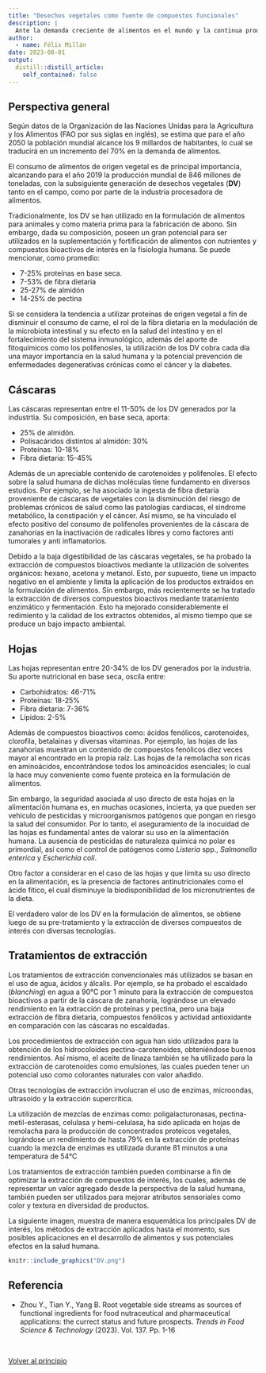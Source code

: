 ```yaml
---
title: "Desechos vegetales como fuente de compuestos funcionales"
description: |
  Ante la demanda creciente de alimentos en el mundo y la continua producción de desechos vegetales en el campo y la industria, esta publicación explora la potencial aplicación de tales desechos, como fuente de ingredientes funcionales y nutricionales para el desarrollo de alimentos, 
author:
  - name: Félix Millán
date: 2023-08-01
output:
  distill::distill_article:
    self_contained: false
---
```



<!-- Google tag (gtag.js) -->
<script async src="https://www.googletagmanager.com/gtag/js?id=G-79ZMSKS60W"></script>
<script>
  window.dataLayer = window.dataLayer || [];
  function gtag(){dataLayer.push(arguments);}
  gtag('js', new Date());

  gtag('config', 'G-79ZMSKS60W');
</script>

## Perspectiva general {#principio}

Según datos de la Organización de las Naciones Unidas para la Agricultura y los Alimentos (FAO por sus siglas en inglés), se estima que para el año 2050 la población mundial alcance los 9 millardos de habitantes, lo cual se traducirá en un incremento del 70% en la demanda de alimentos. 

El consumo de alimentos de origen vegetal es de principal importancia, alcanzando para el año 2019 la producción mundial de 846 millones de toneladas, con la subsiguiente generación de desechos vegetales (**DV**) tanto en el campo, como por parte de la industria procesadora de alimentos.

Tradicionalmente, los DV se han utilizado en la formulación de alimentos para animales y como materia prima para la fabricación de abono. Sin embargo, dada su composición, poseen un gran potencial para ser utilizados en la suplementación y fortificación de alimentos con nutrientes y  compuestos bioactivos de interés en la fisiología humana. Se puede mencionar, como promedio:

* 7-25% proteínas en base seca.
* 7-53% de fibra dietaria
* 25-27% de almidón
* 14-25% de pectina

Si se considera la tendencia a utilizar proteínas de origen vegetal a fin de disminuir el consumo de carne, el rol de la fibra dietaria en la modulación de la microbiota intestinal y su efecto en la salud del intestino y en el fortalecimiento del sistema inmunológico, además del aporte de fitoquímicos como los polifenosles, la utilización de los DV cobra cada día una mayor importancia en la salud humana y la potencial prevención de enfermedades degenerativas crónicas como el cáncer y la diabetes.

## Cáscaras

Las cáscaras representan entre el 11-50% de los DV generados por la industrtia. Su composición, en base seca, aporta:

* 25% de almidón.
* Polisacáridos distintos al almidón: 30%
* Proteínas: 10-18%
* Fibra dietaria: 15-45%

Además de un apreciable contenido de carotenoides y polifenoles. El efecto sobre la salud humana de dichas moléculas tiene fundamento en diversos estudios. Por ejemplo, se ha asociado la ingesta de fibra dietaria proveniente de cáscaras de vegetales con la disminución del riesgo de problemas crónicos de salud como las patologías cardiacas, el sindrome metabólico, la constipación y el cáncer. Así mismo, se ha vinculado el efecto positivo del consumo de polifenoles provenientes de la cáscara de zanahorias en la inactivación de radicales libres y como factores anti tumorales y anti inflamatorios.

Debido a la baja digestibilidad de las cáscaras vegetales, se ha probado la extracción de compuestos bioactivos mediante la utilización de solventes orgánicos: hexano, acetona y metanol. Esto, por supuesto, tiene un impacto negativo en el ambiente y limita la aplicación de los productos extraídos en la formulación de alimentos. Sin embargo, más recientemente se ha tratado la extracción de diversos compuestos bioactivos mediante tratamiento enzimático y fermentación. Esto ha mejorado considerablemente el redimiento y la calidad de los extractos obtenidos, al mismo tiempo que se produce un bajo impacto ambiental.

## Hojas

Las hojas representan entre 20-34% de los DV generados por la industria. Su aporte nutricional en base seca, oscila entre:

* Carbohidratos: 46-71%
* Proteínas: 18-25%
* Fibra dietaria: 7-36%
* Lípidos: 2-5%

Además de compuestos bioactivos como: ácidos fenólicos, carotenoides, clorofila, betalainas y diversas vitaminas. Por ejemplo, las hojas de las zanahorias muestran un contenido de compuestos fenólicos diez veces mayor al encontrado en la propia raíz. Las hojas de la remolacha son ricas en aminoácidos, encontrándose todos los aminoácidos esenciales; lo cual la hace muy conveniente como fuente proteica en la formulación de alimentos.

Sin embargo, la seguridad asociada al uso directo de esta hojas en la alimentación humana es, en muchas ocasiones, incierta, ya que pueden ser vehículo de pesticidas y microorganismos patógenos que pongan en riesgo la salud del consumidor. Por lo tanto, el aseguramiento de la inocuidad de las hojas es fundamental antes de valorar su uso en la alimentación humana. La ausencia de pesticidas de naturaleza química no polar es primordial, así como el control de patógenos como *Listeria* spp., *Salmonella enterica* y *Escherichia coli*.

Otro factor a considerar en el caso de las hojas y que limita su uso directo en la alimentación, es la presencia de factores antinutricionales como el ácido fítico, el cual disminuye la biodisponibilidad de los micronutrientes de la dieta.

El verdadero valor de los DV en la formulación de alimentos, se obtiene luego de su pre-tratamiento y la extracción de diversos compuestos de interés con diversas tecnologías.

## Tratamientos de extracción

Los tratamientos de extracción convencionales más utilizados se basan en el uso de agua, ácidos y álcalis. Por ejemplo, se ha probado el escaldado (*blanching*) en agua a 90°C por 1 minuto para la extracción de compuestos bioactivos a partir de la cáscara de zanahoria, lográndose un elevado rendimiento en la extracción de proteínas y pectina, pero una baja extracción de fibra dietaria, compuestos fenólicos y actividad antioxidante en comparación con las cáscaras no escaldadas.

Los procedimientos de extracción con agua han sido utilizados para la obtención de los hidrocoloides pectina-carotenoides, obteniéndose buenos rendimientos. Así mismo, el aceite de linaza también se ha utilizado para la extracción de carotenoides como emulsiones, las cuales pueden tener un potencial uso como colorantes naturales con valor añadido.

Otras tecnologías de extracción involucran el uso de enzimas, microondas, ultrasoido y la extracción supercrítica.

La utilización de mezclas de enzimas como: poligalacturonasas, pectina-metil-esterasas, celulasa y hemi-celulasa, ha sido aplicada en hojas de remolacha para la producción de concentrados proteicos vegetales, lográndose un rendimiento de hasta 79% en la extracción de proteínas cuando la mezcla de enzimas es utilizada durante 81 minutos a una temperatura de 54°C

Los tratamientos de extracción también pueden combinarse a fin de optimizar la extracción de compuestos de interés, los cuales, además de representar un valor agregado desde la perspectiva de la salud humana, también pueden ser utilizados para mejorar atributos sensoriales como color y textura en diversidad de productos.

La siguiente imagen, muestra de manera esquemática los principales DV de interés, los métodos de extracción aplicados hasta el momento, sus posibles aplicaciones en el desarrollo de alimentos y sus potenciales efectos en la salud humana.

```r
knitr::include_graphics("DV.png")
```

## Referencia

* Zhou Y., Tian Y., Yang B. Root vegetable side streams as sources of        functional ingredients for food nutraceutical and pharmaceutical           applications: the currect status and future prospects. *Trends in Food    Science & Technology* (2023). Vol. 137. Pp. 1-16

<br />

<a href="#principio">
Volver al principio
</a>